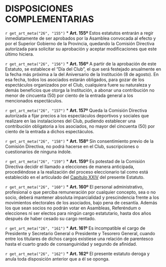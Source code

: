 # DISPOSICIONES COMPLEMENTARIAS {#cap26}

`r get_art_meta("26", "155")`
* **Art. 155º**
Estos estatutos entrarán a regir inmediatamente de ser aprobados por la Asamblea convocada al efecto y por el Superior Gobierno de la Provincia, quedando la Comisión Directiva autorizada para solicitar su aprobación y aceptar modificaciones que este último hiciera.

`r get_art_meta("26", "156")`
* **Art. 156º**
A partir de la aprobación de este Estatuto, se establece el “Día del Club”, el que será festejado anualmente en la fecha más próxima a la del Aniversario de la Institución (8 de agosto). En esa fecha, todos los asociados estarán obligados, para gozar de los espectáculos organizados por el Club, cualquiera fuere su naturaleza y demás beneficios que otorga la Institución, a abonar una contribución no menor de cincuenta (50) por ciento de la entrada general a los mencionados espectáculos.

`r get_art_meta("26", "157")`
* **Art. 157º**
Queda la Comisión Directiva autorizada a fijar precios a los espectáculos deportivos y sociales que realizare en las instalaciones del Club, pudiendo establecer una contribución obligatoria a los asociados, no mayor del cincuenta (50) por ciento de la entrada a dichos espectáculos.

`r get_art_meta("26", "158")`
* **Art. 158º**
Sin consentimiento previo de la Comisión Directiva, no podrá hacerse en el Club, suscripciones o cuestionarios de ninguna índole.

`r get_art_meta("26", "159")`
* **Art. 159º**
Es potestad de la Comisión Directiva decidir el llamado a elecciones de manera anticipada, procediéndose a la realización del proceso eleccionario tal como está establecido en el articulado del [Capítulo XXIV](#cap24) del presente Estatuto.

`r get_art_meta("26", "160")`
* **Art. 160º**
El personal administrativo, profesional o que perciba remuneración por cualquier concepto, sea o no socio, deberá mantener absoluta imparcialidad y prescindencia frente a los movimientos electorales de los asociados, bajo pena de cesantía. Además los que sean socios no podrán votar en Asambleas, Referéndum o elecciones ni ser electos para ningún cargo estatutario, hasta dos años después de haber cesado su cargo rentado.

`r get_art_meta("26", "161")`
* **Art. 161º**
Es incompatible el cargo de Presidente y Secretario General o Presidente y Tesorero General, cuando entre los titulares de dichos cargos existiese una relación de parentesco hasta el cuarto grado de consanguinidad y segundo de afinidad.

`r get_art_meta("26", "162")`
* **Art. 162º**
El presente estatuto deroga y anula toda disposición anterior que a él se oponga.
